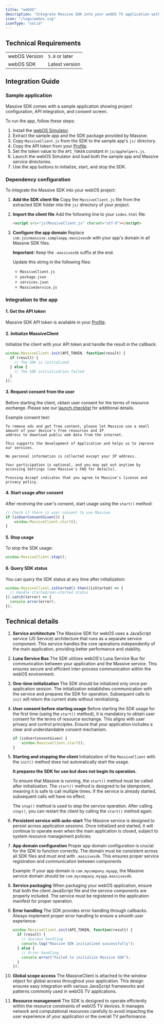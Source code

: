 ```yaml
---
title: "webOS"
description: "Integrate Massive SDK into your webOS TV application with this guide."
icon: "/logo/webos.svg"
iconType: "solid"
---
```


## Technical Requirements

|                        |                      |
| ---------------------- | -------------------- |
| webOS Version          | `5.0` or later       |
| webOS SDK              | Latest version       |

## Integration Guide

### Sample application

Massive SDK comes with a sample application showing project configuration, API integration, and consent screen.

To run the app, follow these steps:

1. Install the [webOS Simulator](https://webostv.developer.lge.com/develop/tools/simulator-installation).
2. Extract the sample app and the SDK package provided by Massive.
3. Copy `MassiveClient.js` from the SDK to the sample app's `js/` directory.
4. Copy the API token from your [Profile](https://partners.joinmassive.com/profile).
5. Set the token value to the `API_TOKEN` constant in `js/apphelpers.js`.
6. Launch the webOS Simulator and load both the sample app and Massive service directories.
7. Use the app buttons to initialize, start, and stop the SDK.

### Dependency configuration

To integrate the Massive SDK into your webOS project:

1. **Add the SDK client file**
   Copy the `MassiveClient.js` file from the extracted SDK folder into the `js/` directory of your project.

2. **Import the client file**
   Add the following line to your `index.html` file:

   ```html
   <script src="js/MassiveClient.js" charset="utf-8"></script>
   ```

3. **Configure the app domain**
   Replace `com.joinmassive.sampleapp.massivesdk` with your app's domain in all Massive SDK files. 
   
   **Important:** Keep the `.massivesdk` suffix at the end.

   Update this string in the following files:
   - `MassiveClient.js`
   - `package.json`
   - `services.json`
   - `MassiveService.js`

### Integration to the app

#### 1. Get the API token

Massive SDK API token is available in your [Profile](https://partners.joinmassive.com/profile).

#### 2. Initialize MassiveClient

Initialize the client with your API token and handle the result in the callback:

```javascript
window.MassiveClient.init(API_TOKEN, function(result) {
  if (result) {
    // The SDK is initialized
  } else {
    // The SDK initialization failed
  }
});
```

#### 3. Request consent from the user

Before starting the client, obtain user consent for the terms of resource exchange. Please see our [launch checklist](https://www.joinmassive.com/launch-checklist-webos) for additional details.

Example consent text:

```
To remove ads and get free content, please let Massive use a small amount of your device's free resources and IP
address to download public web data from the internet.

This supports the development of Application and helps us to improve our services.

No personal information is collected except your IP address.

Your participation is optional, and you may opt out anytime by accessing Settings (see Massive's FAQ for details).

Pressing Accept indicates that you agree to Massive's license and privacy policy.
```

#### 4. Start usage after consent

After receiving the user's consent, start usage using the `start()` method:

```javascript
// Check if there is user consent to use Massive
if (isUserConsentGiven()) {
    window.MassiveClient.start();
}
```

#### 5. Stop usage

To stop the SDK usage:

```javascript
window.MassiveClient.stop();
```

#### 6. Query SDK status

You can query the SDK status at any time after initialization:

```javascript
window.MassiveClient.isStarted().then((isStarted) => {
  // Handle started/non-started status
}).catch((error) => {
  console.error(error);
});
```

## Technical details

1. **Service architecture**
   The Massive SDK for webOS uses a JavaScript service (JS Service) architecture that runs as a separate service component. This service handles the core operations independently of the main application, providing better performance and stability.

2. **Luna Service Bus**
   The SDK utilizes webOS's Luna Service Bus for communication between your application and the Massive service. This ensures secure and efficient inter-process communication within the webOS environment.

3. **One-time initialization**
   The SDK should be initialized only once per application session. The initialization establishes communication with the service and prepares the SDK for operation. Subsequent calls to `init` will return the current state without reinitializing.

4. **User consent before starting usage**
   Before starting the SDK usage for the first time (using the `start()` method), it is mandatory to obtain user consent for the terms of resource exchange. This aligns with user privacy and control principles. Ensure that your application includes a clear and understandable consent mechanism.

   ```javascript
   if (isUserConsentGiven) {
       window.MassiveClient.start();
   }
   ```

5. **Starting and stopping the client**
   Initialization of the `MassiveClient` with the `init()` method does not automatically start the usage.
   
   **It prepares the SDK for use but does not begin its operation.**
   
   To ensure that Massive is running, the `start()` method must be called after initialization. The `start()` method is designed to be idempotent, meaning it is safe to call multiple times. If the service is already started, subsequent calls will have no effect.

   The `stop()` method is used to stop the service operation. After calling `stop()`, you can restart the client by calling the `start()` method again.

6. **Persistent service with auto-start**
   The Massive service is designed to persist across application sessions. Once initialized and started, it will continue to operate even when the main application is closed, subject to system resource management policies.

7. **App domain configuration**
   Proper app domain configuration is crucial for the SDK to function correctly. The domain must be consistent across all SDK files and must end with `.massivesdk`. This ensures proper service registration and communication between components.

   Example: If your app domain is `com.mycompany.myapp`, the Massive service domain should be `com.mycompany.myapp.massivesdk`.

8. **Service packaging**
   When packaging your webOS application, ensure that both the client JavaScript file and the service components are properly included. The service must be registered in the application manifest for proper operation.

9. **Error handling**
   The SDK provides error handling through callbacks. Always implement proper error handling to ensure a smooth user experience:

   ```javascript
   window.MassiveClient.init(API_TOKEN, function(result) {
     if (result) {
       // Success handling
       console.log("Massive SDK initialized successfully");
     } else {
       // Error handling
       console.error("Failed to initialize Massive SDK");
     }
   });
   ```

10. **Global scope access**
    The MassiveClient is attached to the window object for global access throughout your application. This design ensures easy integration with various JavaScript frameworks and patterns commonly used in webOS TV applications.

11. **Resource management**
    The SDK is designed to operate efficiently within the resource constraints of webOS TV devices. It manages network and computational resources carefully to avoid impacting the user experience of your application or the overall TV performance.
